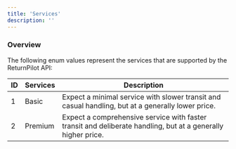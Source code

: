 ```yaml
---
title: 'Services'
description: ''
---
```


### Overview

The following enum values represent the services that are supported by the ReturnPilot API:

| ID | Services  | Description                                                                  |
|----|-----------|------------------------------------------------------------------------------|
| 1  | Basic     | Expect a minimal service with slower transit and casual handling, but at a generally lower price. |
| 2  | Premium   | Expect a comprehensive service with faster transit and deliberate handling, but at a generally higher price. |
